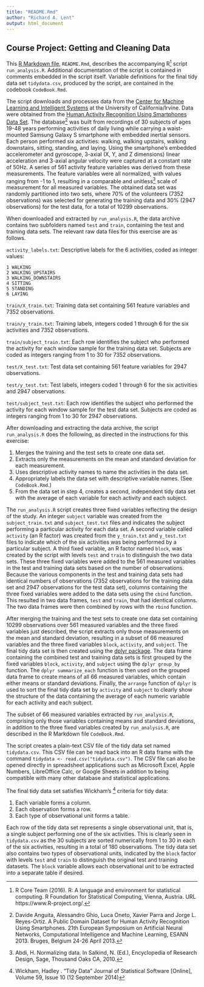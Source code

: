 ```yaml
---
title: "README.Rmd"
author: "Richard A. Lent"
output: html_document
---
```


## Course Project: Getting and Cleaning Data 

This [R Markdown file](http://rmarkdown.rstudio.com/), `README.Rmd`, describes the accompanying R[^1] script `run_analysis.R`. Additional documentation of the script is contained in comments embedded in the script itself. Variable definitions for the final tidy data set `tidydata.csv`, produced by the script,  are contained in the codebook `CodeBook.Rmd`. 

The script downloads and processes data from the [Center for Machine Learning and Intelligent Systems](http://cml.ics.uci.edu/) at the University of California/Irvine. Data were obtained from the [Human Activity Recognition Using Smartphones Data Set](http://archive.ics.uci.edu/ml/datasets/Human+Activity+Recognition+Using+Smartphones). The database[^2] was built from recordings of 30 subjects of ages 19-48 years performing activities of daily living while carrying a waist-mounted Samsung Galaxy S smartphone with embedded inertial sensors. Each person performed six activities:  walking, walking upstairs, walking downstairs, sitting, standing, and laying. Using the smartphone's embedded accelerometer and gyroscope, 3-axial (X, Y, and Z dimensions) linear acceleration and 3-axial angular velocity were captured at a constant rate of 50Hz. A series of 561 activity feature variables was derived from these measurements. The feature variables were all normalized, with values ranging from -1 to 1, resulting in a comparable and unitless[^3] scale of measurement for all measured variables. The obtained data set was randomly partitioned into two sets, where 70% of the volunteers (7352 observations) was selected for generating the training data and 30% (2947 observations) for the test data, for a total of 10299 observations. 

When downloaded and extracted by `run_analysis.R`, the data archive contains two subfolders named `test` and `train`, containing the test and training data sets. The relevant raw data files for this exercise are as follows.

`activity_labels.txt`: Descriptive labels for the 6 activities, coded as integer values:

    1 WALKING
    2 WALKING_UPSTAIRS
    3 WALKING_DOWNSTAIRS
    4 SITTING
    5 STANDING
    6 LAYING

`train/X_train.txt`: Training data set containing 561 feature variables and 7352 observations.

`train/y_train.txt`: Training labels, integers coded 1 through 6 for the six activities and 7352 observations.

`train/subject_train.txt`: Each row identifies the subject who performed the activity for each window sample for the training data set. Subjects are coded as integers ranging from 1 to 30 for 7352 observations.

`test/X_test.txt`: Test data set containing 561 feature variables for 2947 observations.

`test/y_test.txt`: Test labels, integers coded 1 through 6 for the six activities and 2947 observations.

`test/subject_test.txt`: Each row identifies the subject who performed the activity for each window sample for the test data set. Subjects are coded as integers ranging from 1 to 30 for 2947 observations.

After downloading and extracting the data archive, the script `run_analysis.R` does the following, as directed in the instructions for this exercise:

1. Merges the training and the test sets to create one data set.
2. Extracts only the measurements on the mean and standard deviation for each measurement.
3. Uses descriptive activity names to name the activities in the data set.
4. Appropriately labels the data set with descriptive variable names. (See `CodeBook.Rmd`.)
5. From the data set in step 4, creates a second, independent tidy data set with the average of each variable for each activity and each subject.

The `run_analysis.R` script creates three fixed variables reflecting the design of the study. An integer `subject` variable was created from the `subject_train.txt` and `subject_test.txt` files and indicates the subject performing a particular activity for each data set. A second variable called `activity` (an R factor) was created from the `y_train.txt` and `y_test.txt` files to indicate which of the six activities was being performed by a particular subject. A third fixed variable, an R factor named `block`, was created by the script with levels `test` and `train` to distinguish the two data sets. These three fixed variables were added to the 561 measured variables in the test and training data sets based on the number of observations. Because the various components in the test and training data sets had identical numbers of observations (7352 observations for the training data set and 2947 observations for the test data set), columns containing the three fixed variables were added to the data sets using the `cbind` function. This resulted in two data frames, `test` and `train`, that had identical columns. The two data frames were then combined by rows with the `rbind` function.

After merging the training and the test sets to create one data set containing 10299 observations over 561 measured variables and the three fixed variables just described, the script extracts only those measurements on the mean and standard deviation, resulting in a subset of 66 measured variables and the three fixed variables `block`, `activity`, and `subject`. The final tidy data set is then created using the [dplyr package](https://CRAN.R-project.org/package=dplyr). The data frame containing the combined test and training data sets is first grouped by the fixed variables `block`, `activity`, and `subject` using the `dplyr group_by` function. The `dplyr summarize_each` function is then used on the grouped data frame to create means of all 66 measured variables, which contain either means or standard deviations. Finally, the `arrange` function of `dplyr` is used to sort the final tidy data set by `activity` and `subject` to clearly show the structure of the data containing the average of each numeric variable for each activity and each subject.

The subset of 66 measured variables extracted by `run_analysis.R`, comprising only those variables containing means and standard deviations, in addition to the three fixed variables created by `run_analysis.R`, are described in the R Markdown file `CodeBook.Rmd`.

[^1]: R Core Team (2016). R: A language and environment for statistical computing. R Foundation for Statistical
  Computing, Vienna, Austria. URL https://www.R-project.org/.

[^2]: Davide Anguita, Alessandro Ghio, Luca Oneto, Xavier Parra and Jorge L. Reyes-Ortiz. A Public Domain Dataset for Human Activity Recognition Using Smartphones. 21th European Symposium on Artificial Neural Networks, Computational Intelligence and Machine Learning, ESANN 2013. Bruges, Belgium 24-26 April 2013.

[^3]: Abdi, H. Normalizing data. In Salkind, N. (Ed.), Encyclopedia of Research Design, Sage, Thousand Oaks CA, 2010.

The script creates a plain-text CSV file of the tidy data set named `tidydata.csv`. This CSV file can be read back into an R data frame with the command `tidydata <- read.csv("tidydata.csv")`. The CSV file can also be opened directly in spreadsheet applications such as Microsoft Excel, Apple Numbers, LibreOffice Calc, or Google Sheets in addition to being compatible with many other database and statistical applications.

The final tidy data set satisfies Wickham's [^4] criteria for tidy data:

1. Each variable forms a column.
2. Each observation forms a row.
3. Each type of observational unit forms a table.

Each row of the tidy data set represents a single observational unit, that is, a single subject performing one of the six activities. This is clearly seen in `tidydata.csv` as the 30 subjects are sorted numerically from 1 to 30 in each of the six activities, resulting in a total of 180 observations. The tidy data set also contains two types of observational units, indicated by the `block` factor with levels `test` and `train` to distinguish the original test and training datasets. The `block` variable allows each observational unit to be extracted into a separate table if desired.

[^4]: Wickham, Hadley . "Tidy Data" Journal of Statistical Software [Online], Volume 59, Issue 10 (12 September 2014)



















